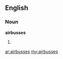 ==English==

===Noun===
'''airbusses'''

# {{plural of|[[airbus]]}}

[[ar:airbusses]]
[[my:airbusses]]